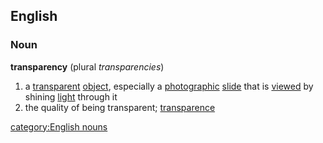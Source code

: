 ==English==
===Noun===
'''transparency'''  (plural ''transparencies'')
# a [[transparent]] [[object]], especially a [[photographic]] [[slide]] that is [[view]]ed by shining [[light]] through it
# the quality of being transparent; [[transparence]]
[[category:English nouns]]